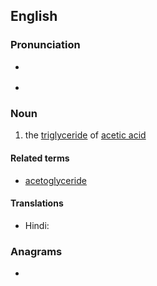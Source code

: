 ==English==

===Pronunciation===
* {{a|US}} {{IPA|en|/əˈsi.tɪn/|/əˈsɛ.tɪn/}}
* {{audio|en|En-us-acetin.ogg|Audio (US)}}

===Noun===
{{en-noun|-}}

# {{lb|en|organic compound}} the [[triglyceride]] of [[acetic acid]]

====Related terms====
* [[acetoglyceride]]

====Translations====
{{trans-top}}
* Hindi: {{t+|hi|शुक्ति}}
{{trans-mid}}
{{trans-bottom}}

===Anagrams===
* {{anagrams|en|a=aceint|Tanice|anetic|enatic}}